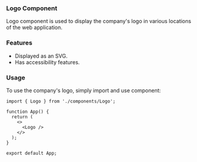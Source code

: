 ### Logo Component

Logo component is used to display the company's logo in various locations of the web application.

### Features

- Displayed as an SVG.
- Has accessibility features.

### Usage

To use the company's logo, simply import and use component:

```tsx
import { Logo } from './components/Logo';

function App() {
  return (
    <>
      <Logo />
    </>
  );
}

export default App;
```
